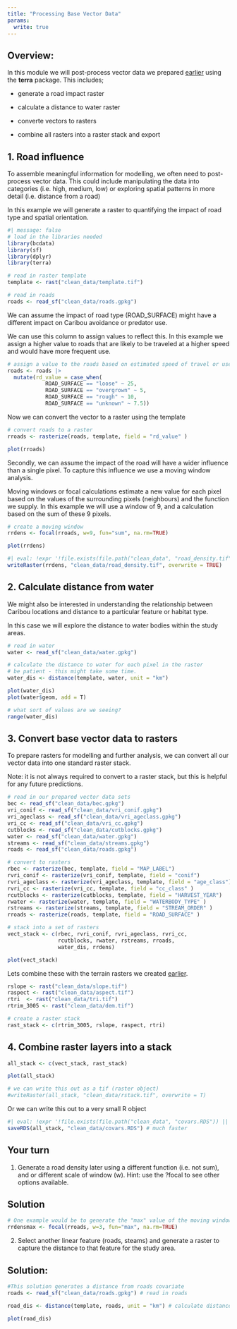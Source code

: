 ```yaml
---
title: "Processing Base Vector Data"
params:
  write: true
---
```


## Overview:

In this module we will post-process vector data we prepared [earlier](05-vector-bcdata.qmd) using the **terra** package. This includes;

-   generate a road impact raster

-   calculate a distance to water raster

-   converte vectors to rasters

-   combine all rasters into a raster stack and export

## 1. Road influence

To assemble meaningful information for modelling, we often need to post-process vector data. This could include manipulating the data into categories (i.e. high, medium, low) or exploring spatial patterns in more detail (i.e. distance from a road)

In this example we will generate a raster to quantifying the impact of road type and spatial orientation.

```r
#| message: false
# load in the libraries needed
library(bcdata)
library(sf)
library(dplyr)
library(terra)

# read in raster template
template <- rast("clean_data/template.tif")

# read in roads
roads <- read_sf("clean_data/roads.gpkg")

```

We can assume the impact of road type (ROAD_SURFACE) might have a different impact on Caribou avoidance or predator use.

We can use this column to assign values to reflect this. In this example we assign a higher value to roads that are likely to be traveled at a higher speed and would have more frequent use.

```r
# assign a value to the roads based on estimated speed of travel or use
roads <- roads |>
  mutate(rd_value = case_when(
            ROAD_SURFACE == "loose" ~ 25,
            ROAD_SURFACE == "overgrown" ~ 5,
            ROAD_SURFACE == "rough" ~ 10,
            ROAD_SURFACE == "unknown" ~ 7.5)) 


```

Now we can convert the vector to a raster using the template

```r
# convert roads to a raster 
rroads <- rasterize(roads, template, field = "rd_value" )

plot(rroads)

```

Secondly, we can assume the impact of the road will have a wider influence than a single pixel. To capture this influence we use a moving window analysis.

Moving windows or focal calculations estimate a new value for each pixel based on the values of the surrounding pixels (neighbours) and the function we supply. In this example we will use a window of 9, and a calculation based on the sum of these 9 pixels.

```r
# create a moving window 
rrdens <- focal(rroads, w=9, fun="sum", na.rm=TRUE)

plot(rrdens)

```

```r
#| eval: !expr '!file.exists(file.path("clean_data", "road_density.tif")) || isTRUE(params$write)'
writeRaster(rrdens, "clean_data/road_density.tif", overwrite = TRUE) 

```

## 2. Calculate distance from water

We might also be interested in understanding the relationship between Caribou locations and distance to a particular feature or habitat type.

In this case we will explore the distance to water bodies within the study areas.

```r
# read in water 
water <- read_sf("clean_data/water.gpkg")

# calculate the distance to water for each pixel in the raster
# be patient - this might take some time. 
water_dis <- distance(template, water, unit = "km")

plot(water_dis)
plot(water$geom, add = T)

# what sort of values are we seeing?
range(water_dis)

```

## 3. Convert base vector data to rasters

To prepare rasters for modelling and further analysis, we can convert all our vector data into one standard raster stack.

Note: it is not always required to convert to a raster stack, but this is helpful for any future predictions.

```r
# read in our prepared vector data sets
bec <- read_sf("clean_data/bec.gpkg")
vri_conif <- read_sf("clean_data/vri_conif.gpkg")
vri_ageclass <- read_sf("clean_data/vri_ageclass.gpkg")
vri_cc <- read_sf("clean_data/vri_cc.gpkg")
cutblocks <- read_sf("clean_data/cutblocks.gpkg")
water <- read_sf("clean_data/water.gpkg")
streams <- read_sf("clean_data/streams.gpkg")
roads <- read_sf("clean_data/roads.gpkg")

# convert to rasters
rbec <- rasterize(bec, template, field = "MAP_LABEL")
rvri_conif <- rasterize(vri_conif, template, field = "conif")
rvri_ageclass <- rasterize(vri_ageclass, template, field = "age_class")
rvri_cc <- rasterize(vri_cc, template, field = "cc_class" )
rcutblocks <- rasterize(cutblocks, template, field = "HARVEST_YEAR")
rwater <- rasterize(water, template, field = "WATERBODY_TYPE" )
rstreams <- rasterize(streams, template, field = "STREAM_ORDER" )
rroads <- rasterize(roads, template, field = "ROAD_SURFACE" )

# stack into a set of rasters
vect_stack <- c(rbec, rvri_conif, rvri_ageclass, rvri_cc,
                rcutblocks, rwater, rstreams, rroads, 
                water_dis, rrdens)

plot(vect_stack)

```

Lets combine these with the terrain rasters we created [earlier](06-raster-data.qmd).

```r
rslope <- rast("clean_data/slope.tif")
raspect <- rast("clean_data/aspect.tif")
rtri  <- rast("clean_data/tri.tif")
rtrim_3005 <- rast("clean_data/dem.tif")

# create a raster stack
rast_stack <- c(rtrim_3005, rslope, raspect, rtri)

```

## 4. Combine raster layers into a stack

```r
all_stack <- c(vect_stack, rast_stack)

plot(all_stack)

# we can write this out as a tif (raster object) 
#writeRaster(all_stack, "clean_data/rstack.tif", overwrite = T)
```

Or we can write this out to a very small R object

```r
#| eval: !expr '!file.exists(file.path("clean_data", "covars.RDS")) || isTRUE(params$write)'
saveRDS(all_stack, "clean_data/covars.RDS") # much faster
```

## Your turn

1.  Generate a road density later using a different function (i.e. not sum), and or different scale of window (w). Hint: use the ?focal to see other options available.

::: {.callout-tip collapse="true"}
## Solution

```r
# One example would be to generate the "max" value of the moving window. Note the w parameter is also reduced in the example. 
rrdensmax <- focal(rroads, w=3, fun="max", na.rm=TRUE)

```
:::

2.  Select another linear feature (roads, steams) and generate a raster to capture the distance to that feature for the study area.

::: {.callout-tip collapse="true"}

## Solution:

```r
#This solution generates a distance from roads covariate
roads <- read_sf("clean_data/roads.gpkg") # read in roads

road_dis <- distance(template, roads, unit = "km") # calculate distance - be patient this might take time. 

plot(road_dis)

```
:::
